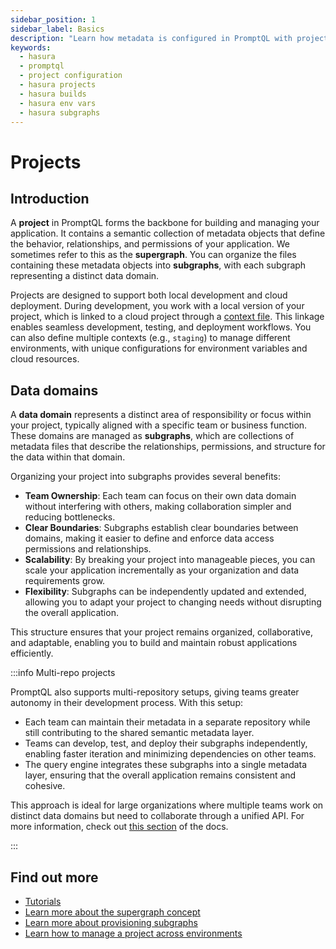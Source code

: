 ```yaml
---
sidebar_position: 1
sidebar_label: Basics
description: "Learn how metadata is configured in PromptQL with projects and subgraphs and how to create builds."
keywords:
  - hasura
  - promptql
  - project configuration
  - hasura projects
  - hasura builds
  - hasura env vars
  - hasura subgraphs
---
```


# Projects

## Introduction

A **project** in PromptQL forms the backbone for building and managing your application. It contains a semantic
collection of metadata objects that define the behavior, relationships, and permissions of your application. We
sometimes refer to this as the **supergraph**. You can organize the files containing these metadata objects into
**subgraphs**, with each subgraph representing a distinct data domain.

Projects are designed to support both local development and cloud deployment. During development, you work with a local
version of your project, which is linked to a cloud project through a
[context file](/project-configuration/project-management/manage-contexts.mdx). This linkage enables seamless
development, testing, and deployment workflows. You can also define multiple contexts (e.g., `staging`) to manage
different environments, with unique configurations for environment variables and cloud resources.

## Data domains

A **data domain** represents a distinct area of responsibility or focus within your project, typically aligned with a
specific team or business function. These domains are managed as **subgraphs**, which are collections of metadata files
that describe the relationships, permissions, and structure for the data within that domain.

Organizing your project into subgraphs provides several benefits:

- **Team Ownership**: Each team can focus on their own data domain without interfering with others, making collaboration
  simpler and reducing bottlenecks.
- **Clear Boundaries**: Subgraphs establish clear boundaries between domains, making it easier to define and enforce
  data access permissions and relationships.
- **Scalability**: By breaking your project into manageable pieces, you can scale your application incrementally as your
  organization and data requirements grow.
- **Flexibility**: Subgraphs can be independently updated and extended, allowing you to adapt your project to changing
  needs without disrupting the overall application.

This structure ensures that your project remains organized, collaborative, and adaptable, enabling you to build and
maintain robust applications efficiently.

:::info Multi-repo projects

PromptQL also supports multi-repository setups, giving teams greater autonomy in their development process. With this
setup:

- Each team can maintain their metadata in a separate repository while still contributing to the shared semantic
  metadata layer.
- Teams can develop, test, and deploy their subgraphs independently, enabling faster iteration and minimizing
  dependencies on other teams.
- The query engine integrates these subgraphs into a single metadata layer, ensuring that the overall application
  remains consistent and cohesive.

This approach is ideal for large organizations where multiple teams work on distinct data domains but need to
collaborate through a unified API. For more information, check out
[this section](/project-configuration/subgraphs/index.mdx) of the docs.

:::

## Find out more

- [Tutorials](/project-configuration/tutorials/index.mdx)
- [Learn more about the supergraph concept](/project-configuration/supergraph.mdx)
- [Learn more about provisioning subgraphs](/project-configuration/subgraphs/index.mdx)
- [Learn how to manage a project across environments](/project-configuration/project-management/index.mdx)
